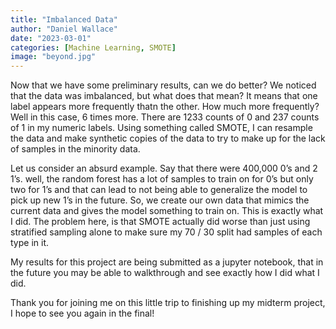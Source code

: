```yaml
---
title: "Imbalanced Data"
author: "Daniel Wallace"
date: "2023-03-01"
categories: [Machine Learning, SMOTE]
image: "beyond.jpg"
---
```


Now that we have some preliminary results, can we do better?  We noticed that the data was imbalanced,  but what does that mean?  It means that one label appears more frequently thatn the other. How much more frequently?  Well in this case, 6 times more. There are 1233 counts of 0 and 237 counts of 1 in my numeric labels.  Using something called SMOTE, I can resample the data and make synthetic copies of the data to try to make up for the lack of samples in the minority data.  

Let us consider an absurd example. Say that there were 400,000  0's and 2 1's.  well, the random forest has a lot of samples to train on for 0's but only two for 1's and that can lead to not being able to generalize the model to pick up new 1's in the future. So, we create our own data that mimics the current data and gives the model something to train on.  This is exactly what I did.   The problem here, is that SMOTE actually did worse than just using stratified sampling alone to make sure my 70 / 30 split had samples of each type in it.  

My results for this project are being submitted as a jupyter notebook, that in the future you may be able to walkthrough and see exactly how I did what I did. 

Thank you for joining me on this little trip to finishing up my midterm project, I hope to see you again in the final!